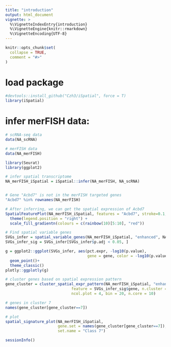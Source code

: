 ```yaml
---
title: "introduction"
output: html_document
vignette: >
  %\VignetteIndexEntry{introduction}
  %\VignetteEngine{knitr::rmarkdown}
  %\VignetteEncoding{UTF-8}
---
```


```r
knitr::opts_chunk$set(
  collapse = TRUE,
  comment = "#>"
)
```

# load package
```r
#devtools::install_github("Czh3/iSpatial", force = T)
library(iSpatial)
```

# infer merFISH data:
```r
# scRNA-seq data
data(NA_scRNA)

# merFISH data
data(NA_merFISH)

library(Seurat)
library(ggplot2)

# infer spatial transcriptome
NA_merFISH_iSpatial = iSpatial::infer(NA_merFISH, NA_scRNA)


# Gene "Acbd7" is not in the merFISH targeted genes
"Acbd7" %in% rownames(NA_merFISH)

# After inferring, we can get the spatial expression of Acbd7
SpatialFeaturePlot(NA_merFISH_iSpatial, features = "Acbd7", stroke=0.1, slot="data") +
  theme(legend.position = "right") +
  scale_fill_gradientn(colours = c(rainbow(10)[5:10], "red"))

# Find spatial variable genes
SVGs_infer = spatial_variable_genes(NA_merFISH_iSpatial, "enhanced", NA_scRNA, "RNA", n.core = 10)
SVGs_infer_sig = SVGs_infer[SVGs_infer$p.adj < 0.05, ]

g = ggplot2::ggplot(SVGs_infer, aes(pct.expr, -log10(p.value),
                                    gene = gene, color = -log10(p.value))) +
  geom_point()+
  theme_classic()
plotly::ggplotly(g)

# cluster genes based on spatial expression pattern
gene_cluster = cluster_spatial_expr_pattern(NA_merFISH_iSpatial, "enhanced", 
                             feature = SVGs_infer_sig$gene, n.cluster = 12,
                             ncol.plot = 4, bin = 20, n.core = 10)

# genes in cluster 7
names(gene_cluster[gene_cluster==7])

# plot
spatial_signature_plot(NA_merFISH_iSpatial, 
                       gene.set = names(gene_cluster[gene_cluster==7]),
                       set.name = "Class 7")

```

```r
sessionInfo()
```

